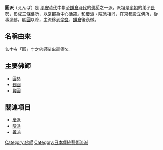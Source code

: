 '''圓派'''（えんぱ）是 [[平安時代|平安時代]]中期至[[鎌倉時代|鎌倉時代]]的[[佛師|佛師]]之一派。派祖是[[定朝|定朝]]的弟子[[長勢|長勢]]，形成[[三條佛所|三條佛所]]，以[[京都|京都]]為中心活躍。和[[慶派|慶派]]・[[院派|院派]]相同，在京都設立佛所，從事造佛。[[明圓|明圓]]以降，主流移到[[奈良县|奈良]]、[[鎌倉|鎌倉]]後衰微。

== 名稱由來 ==
名中有「圓」字之佛師輩出而得名。

== 主要佛師 ==
*[[圓勢|圓勢]]
*[[長圓|長圓]]
*[[賢圓|賢圓]]

== 關連項目 ==
*[[慶派|慶派]]
*[[院派|院派]]
*[[善派|善派]]

[[Category:佛師|Category:佛師]]
[[Category:日本傳統藝術流派|Category:日本傳統藝術流派]]